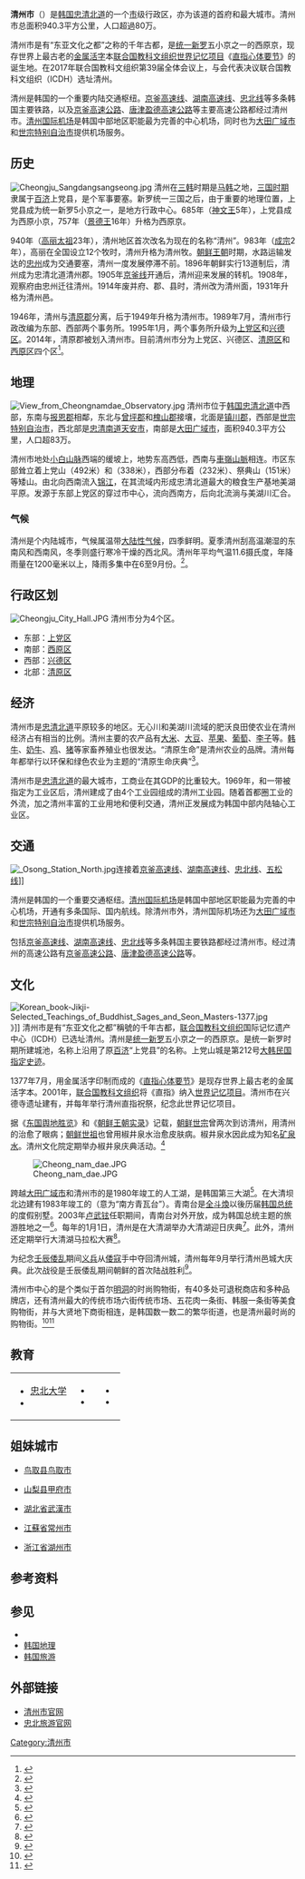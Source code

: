 {{About|現代的韩国城市|其他名為清州的行政區劃|清州 (消歧义)}}
{{NoteTA|G1=Unit}}
{{Infobox settlement
| name                    = 清州市
| settlement_type         = [[韩国行政区划|自治市]]
| translit_lang1          = [[韓語|韓語]]
| translit_lang1_type1    = [[韓字|韓字]]
| translit_lang1_info1    = 청주시
| translit_lang1_type2    = [[韓文漢字|韓文漢字]]
| translit_lang1_info2    = 淸州市
| translit_lang1_type3    = {{nowrap|[[文化观光部2000年式|文化观光部2000年式]]}}
| translit_lang1_info3    = Cheongju-si
| translit_lang1_type4    = {{nowrap|[[馬科恩-賴肖爾表記法|馬科恩-賴肖爾表記法]]}}
| translit_lang1_info4    = Ch'ŏngju-si
| image_skyline           = Cheongju City Printing Museum 2.JPG
| image_caption           ={{link-ko|清州古印刷博物馆|청주고인쇄박물관}}
| image_flag              = Flag of Cheongju.svg
| image_seal              = Cheongju City logo(without text).png
| image_map               = North Chungcheong-Cheongju.svg
| map_caption             = 清州市在韓國及忠清北道的位置
| subdivision_type        = 國家
| subdivision_name        = {{ROK}}
| subdivision_type1       = [[朝鮮地區|地區]]
| subdivision_name1       = [[湖西地方|湖西地方]]
| subdivision_type2       = 省份
| subdivision_name2       = [[忠清北道|忠清北道]]
| parts_type              = 行政區劃
| parts                   = 4[[區_(韓國)|一般區]]
| area_total_km2          = 940.33
| population_total        = 849,029
| population_density_km2  = auto
| population_as_of        = 2022年2月
| population_blank1_title = 方言
| population_blank1       = [[忠清方言|忠清方言]]
| governing_body          = 清州市政府
| leader_title            = 市長
| leader_name             = {{link-ko|韓凡悳|한범덕}}
| leader_party            = {{MPK}}
| leader_title1           = 國會議員
| leader_name1            = {{ubl|{{link-ko|上黨區國會選區|청주시 상당구 (선거구)|上黨區}}：{{link-ko|鄭宇澤|정우택 (1953년)}}{{small|（{{PPP}}）}}|{{link-ko|西原區國會選區|청주시 서원구 (선거구)|西原區}}：[[李將燮|李將燮]]{{small|（{{MPK}}）}}|{{link-ko|興德區國會選區|청주시 흥덕구 (2016년 선거구)|興德區}}：[[都鍾煥|都鍾煥]]{{small|（{{MPK}}）}}|{{link-ko|清原區國會選區|청주시 청원구 (선거구)|清原區}}：[[卞在一|卞在一]]{{small|（{{MPK}}）}}}}
| blank_name              = 市樹
| blank_info              = [[榉树|榉树]]
| blank1_name             = 市花
| blank1_info             = [[日本辛夷|日本辛夷]]
| blank2_name             = 市鳥
| blank2_info             = [[普通喜鵲|喜鵲]]
}}

'''清州市'''（{{kor|諺=청주시|漢=淸州市|羅=Cheongju si|f=y}}）是[[韩国|韩国]][[忠清北道|忠清北道]]的一个[[市|市]]级行政区，亦为该道的首府和最大城市。清州市总面积940.3平方公里，人口超過80万。

清州市是有“东亚文化之都”之称的千年古都{{r|申任仙}}，是[[统一新罗|统一新罗]]五小京之一的西原京{{r|上党}}，现存世界上最古老的[[金属活字|金属活字]]本[[联合国教科文组织|联合国教科文组织]][[世界记忆项目|世界记忆项目]]《[[直指心体要节|直指心体要节]]》的诞生地{{r|unesco}}。在2017年联合国教科文组织第39届全体会议上，与会代表决议联合国教科文组织{{link-ko|国际记忆遗产中心|국제기록유산센터}}（ICDH）选址清州{{r|icdh|中新}}。

清州是韩国的一个重要内陆交通枢纽。[[京釜高速线|京釜高速线]]、[[湖南高速线|湖南高速线]]、[[忠北线|忠北线]]等多条韩国主要铁路，以及[[京釜高速公路|京釜高速公路]]、[[唐津盈德高速公路|唐津盈德高速公路]]等主要高速公路都经过清州市{{r|刘吉文| page=281}}。[[清州国际机场|清州国际机场]]是韩国中部地区职能最为完善的中心机场，同时也为[[大田广域市|大田广域市]]和[[世宗特别自治市|世宗特别自治市]]提供机场服务{{r|air}}。

==历史==
[[File:Cheongju_Sangdangsangseong.jpg|thumb]]
清州在[[三韩|三韩]]时期是[[马韩|马韩]]之地，[[朝鲜三国时代|三国时期]]隶属于[[百济|百济]]上党县，是个军事要塞。新罗统一三国之后，由于重要的地理位置，上党县成为统一新罗5小京之一，是地方行政中心。685年（[[神文王|神文王]]5年），上党县成为西原小京，757年（[[景德王|景德王]]16年）升格为西原京。{{r|刘吉文|hist|page=281}}

940年（[[高丽太祖|高丽太祖]]23年），清州地区首次改名为现在的名称“清州”。983年（[[高丽成宗|成宗]]2年），高丽在全国设立12个牧时，清州升格为清州牧。[[朝鲜王朝|朝鲜王朝]]时期，水路运输发达的[[忠州|忠州]]成为交通要塞，清州一度发展停滞不前。1896年朝鲜实行13道制后，清州成为忠清北道清州郡。1905年[[京釜线|京釜线]]开通后，清州迎来发展的转机。1908年，观察府由忠州迁往清州。1914年废并府、郡、县时，清州改为清州面，1931年升格为清州邑。{{r|刘吉文|hist|page=281}}

1946年，清州与[[清原郡|清原郡]]分离，后于1949年升格为清州市。1989年7月，清州市行政改编为东部、西部两个事务所。1995年1月，两个事务所升级为[[上党区_(大韓民國)|上党区]]和[[兴德区|兴德区]]{{r|hist}}。2014年，清原郡被划入清州市。目前清州市分为上党区、兴德区、[[清原区|清原区]]和[[西原區_(清州市)|西原区]]四个区<ref>{{cite web| url = http://www.ccdailynews.com/news/articleView.html?idxno=310406| title = 통합청주시법극적으로통과| publisher = 忠清日报| language = ko| date = 2013-01-01| deadurl = no| archiveurl = https://web.archive.org/web/20160505001738/http://www.ccdailynews.com/news/articleView.html?idxno=310406| archivedate = 2016-05-05}}</ref>。

==地理==
[[File:View_from_Cheongnamdae_Observatory.jpg|thumb]]
清州市位于[[韩国|韩国]][[忠清北道|忠清北道]]中西部，东南与[[报恩郡|报恩郡]]相鄰，东北与[[曾坪郡|曾坪郡]]和[[槐山郡|槐山郡]]接壤，北面是[[镇川郡|镇川郡]]，西部是[[世宗特别自治市|世宗特别自治市]]，西北部是[[忠清南道|忠清南道]][[天安市|天安市]]，南部是[[大田广域市|大田广域市]]，面积940.3平方公里，人口超83万。

清州市地处[[小白山脉|小白山脉]]西端的缓坡上，地势东高西低，西南与[[車嶺山脈|車嶺山脈]]相连。市区东部耸立着上党山（492米）和{{link-ko|牛岩山|우암산}}（338米），西部分布着{{link-ko|父母山|부모산}}（232米）、祭典山（151米）等矮山。{{link-ko|美湖川|미호천}}由北向西南流入[[锦江_(韩国)|锦江]]，在其流域内形成忠清北道最大的粮食生产基地美湖平原。发源于东部上党区的{{link-ko|無心川|무심천}}穿过市中心，流向西南方，后向北流淌与美湖川汇合。{{r|刘吉文|page=281}}

===气候===
清州是个内陆城市，气候属温带[[大陆性气候|大陆性气候]]，四季鲜明。夏季清州刮高温潮湿的东南风和西南风，冬季则盛行寒冷干燥的西北风。清州年平均气温11.6摄氏度，年降雨量在1200毫米以上，降雨多集中在6至9月份。<ref>{{cite web | url = http://www.cheongju.go.kr/chinese/contents.do?key=2843 | title = 位置/气候 | publisher = 清州市官网 | accessdate = 2018-01-22 | archive-date = 2020-05-07 | archive-url = https://web.archive.org/web/20200507171629/http://www.cheongju.go.kr/chinese/contents.do?key=2843 | dead-url = no }}</ref>。

{{Weather box
|location = 清州 （1981−2010）
|metric first = Y
|single line = Y
|Jan high C = 2.9
|Feb high C = 6.0
|Mar high C = 11.9
|Apr high C = 19.5
|May high C = 24.4
|Jun high C = 27.9
|Jul high C = 29.8
|Aug high C = 30.5
|Sep high C = 26.3
|Oct high C = 20.7
|Nov high C = 12.7
|Dec high C = 5.6
|year high C = 18.2
|Jan mean C = −2.4
|Feb mean C = 0.3
|Mar mean C = 5.7
|Apr mean C = 12.6
|May mean C = 18.1
|Jun mean C = 22.5
|Jul mean C = 25.4
|Aug mean C = 25.8
|Sep mean C = 20.7
|Oct mean C = 14.0
|Nov mean C = 6.7
|Dec mean C = 0.3
|year mean C = 12.5
|Jan low C = −6.9
|Feb low C = −4.6
|Mar low C = 0.2
|Apr low C = 6.1
|May low C = 12.3
|Jun low C = 17.6
|Jul low C = 21.8
|Aug low C = 22.0
|Sep low C = 16.2
|Oct low C = 8.5
|Nov low C = 1.7
|Dec low C = −4.3
|year low C = 7.6
|Jan precipitation mm = 25.5
|Feb precipitation mm = 29.4
|Mar precipitation mm = 48.2
|Apr precipitation mm = 66.6
|May precipitation mm = 88.3
|Jun precipitation mm = 144.1
|Jul precipitation mm = 282.7
|Aug precipitation mm = 285.1
|Sep precipitation mm = 147.1
|Oct precipitation mm = 50.1
|Nov precipitation mm = 46.7
|Dec precipitation mm = 25.3
|year precipitation mm = 1239.1
|Jan humidity = 67.2
|Feb humidity = 63.3
|Mar humidity = 60.3
|Apr humidity = 56.6
|May humidity = 61.5
|Jun humidity = 68.0
|Jul humidity = 76.4
|Aug humidity = 76.1
|Sep humidity = 74.2
|Oct humidity = 70.4
|Nov humidity = 69.1
|Dec humidity = 69.1
|year humidity = 67.7
|unit precipitation days = 0.1 mm
|Jan precipitation days = 8.0
|Feb precipitation days = 7.0
|Mar precipitation days = 8.8
|Apr precipitation days = 7.9
|May precipitation days = 8.5
|Jun precipitation days = 9.6
|Jul precipitation days = 15.9
|Aug precipitation days = 14.1
|Sep precipitation days = 9.1
|Oct precipitation days = 6.5
|Nov precipitation days = 8.6
|Dec precipitation days = 9.1
|Jan sun = 164.0
|Feb sun = 171.1
|Mar sun = 200.2
|Apr sun = 222.7
|May sun = 234.1
|Jun sun = 195.5
|Jul sun = 153.1
|Aug sun = 178.3
|Sep sun = 177.5
|Oct sun = 200.0
|Nov sun = 158.2
|Dec sun = 158.0
|year sun = 2212.6
|source = 韩国气象局 <ref name=KMA>{{cite web
 |url         = http://www.kma.go.kr/weather/climate/average_30years.jsp?yy_st=2011&stn=131&norm=M&x=32&y=5&obs=0&mm=5&dd=1
 |publisher   = Korea Meteorological Administration
 |accessdate  = 2011-05-01
 |title       = 평년값자료(1981−2010) 청주(131)
 |deadurl     = no
 |archiveurl  = https://web.archive.org/web/20120404022305/http://www.kma.go.kr/weather/climate/average_30years.jsp?yy_st=2011&stn=131&norm=M&x=32&y=5&obs=0&mm=5&dd=1
 |archivedate = 2012-04-04
}}</ref>
|date=May 2011}}

== 行政区划 ==
[[File:Cheongju_City_Hall.JPG|thumb]]
清州市分为4个区。
* 东部：[[上党区_(大韓民國)|上党区]] 
* 南部：[[西原區_(清州市)|西原区]] 
* 西部：[[兴德区|兴德区]]
* 北部：[[清原区|清原区]]

==经济==
清州市是[[忠清北道|忠清北道]]平原较多的地区。无心川和美湖川流域的肥沃良田使农业在清州经济占有相当的比例。清州主要的农产品有[[大米|大米]]、[[大豆|大豆]]、[[苹果|苹果]]、[[葡萄|葡萄]]、[[李子|李子]]等。[[韩牛|韩牛]]、[[奶牛|奶牛]]、[[鸡|鸡]]、[[猪|猪]]等家畜养殖业也很发达{{r|刘吉文| page=281}}。“清原生命”是清州农业的品牌。清州每年都举行以环保和绿色农业为主题的“清原生命庆典”<ref>{{cite web| url = http://tour.cheongju.go.kr/ctour/selectTurCntntsView.do?key=14072&clturCntntsCode=8&clturCntntsNo=183| title = 清原生命庆典| publisher = 清州市官网| accessdate = 2018-01-22| deadurl = no| archiveurl = https://web.archive.org/web/20170713051119/http://tour.cheongju.go.kr/ctour/selectTurCntntsView.do?key=14072&clturCntntsCode=8&clturCntntsNo=183| archivedate = 2017-07-13}}</ref>。

清州市是[[忠清北道|忠清北道]]的最大城市，工商业在其GDP的比重较大。1969年，{{link-ko|鳳鳴2松亭洞|봉명2송정동|松亭洞}}和{{link-ko|福臺洞|복대동}}一带被指定为工业区后，清州建成了由4个工业园组成的清州工业园。随着首都圈工业的外流，加之清州丰富的工业用地和便利交通，清州正发展成为韩国中部内陆轴心工业区。{{r|刘吉文| page=281}}

==交通==
[[File:_Osong_Station_North.jpg|thumb]]连接着[[京釜高速线|京釜高速线]]、[[湖南高速线|湖南高速线]]、[[忠北线|忠北线]]、[[五松线|五松线]]]]

清州是韩国的一个重要交通枢纽。[[清州国际机场|清州国际机场]]是韩国中部地区职能最为完善的中心机场，开通有多条国际、国内航线。除清州市外，清州国际机场还为[[大田广域市|大田广域市]]和[[世宗特别自治市|世宗特别自治市]]提供机场服务。{{r|air}}

包括[[京釜高速线|京釜高速线]]、[[湖南高速线|湖南高速线]]、[[忠北线|忠北线]]等多条韩国主要铁路都经过清州市。经过清州的高速公路有[[京釜高速公路|京釜高速公路]]、[[唐津盈德高速公路|唐津盈德高速公路]]等。{{r|刘吉文| page=281}}

==文化==
[[File:Korean_book-Jikji-Selected_Teachings_of_Buddhist_Sages_and_Seon_Masters-1377.jpg|left]]》]]
清州市是有“东亚文化之都”稱號的千年古都{{r|申任仙}}，[[联合国教科文组织|联合国教科文组织]]国际记忆遗产中心（ICDH）已选址清州{{r|icdh|中新}}。清州是[[统一新罗|统一新罗]]五小京之一的西原京。{{link-ko|清州上党山城|청주 상당산성}}是统一新罗时期所建城池，名称上沿用了原[[百济|百济]]“上党县”的名称。上党山城是第212号[[大韩民国指定史迹|大韩民国指定史迹]]{{r|上党}}。

1377年7月，{{link-ko|清州兴德寺|청주 청덕사지}}用金属活字印制而成的《[[直指心体要节|直指心体要节]]》是现存世界上最古老的金属活字本。2001年，[[联合国教科文组织|联合国教科文组织]]将《直指》纳入[[世界记忆项目|世界记忆项目]]{{r|unesco}}。清州市在兴德寺遗址建有{{link-ko|清州古印刷博物馆|청주고인쇄박물관}}，并每年举行清州直指祝祭，纪念此世界记忆项目{{r|直指}}。

据《[[东国舆地胜览|东国舆地胜览]]》和《[[朝鲜王朝实录|朝鲜王朝实录]]》记载，[[朝鲜世宗|朝鲜世宗]]曾两次到访清州，用清州的{{link-ko|椒井泉水|초정약수}}治愈了眼病；[[朝鲜世祖|朝鲜世祖]]也曾用椒井泉水治愈皮肤病。椒井泉水因此成为知名[[矿泉水|矿泉水]]。清州文化院定期举办椒井泉庆典活动。<ref>{{cite web | url =http://tour.cheongju.go.kr/ctour/selectTurCntntsView.do?key=14069&clturCntntsCode=8&clturCntntsNo=186 | title =世宗大王椒井药水庆典 | publisher =清州市官网 | accessdate =2018-01-22 | deadurl =yes | archiveurl =https://web.archive.org/web/20170713062533/http://tour.cheongju.go.kr/ctour/selectTurCntntsView.do?key=14069&clturCntntsCode=8&clturCntntsNo=186 | archivedate =2017-07-13 }}</ref>

[[File:Cheong_nam_dae.JPG|thumb]]

跨越[[大田广域市|大田广域市]]和清州市的{{link-ko|大清湖|대청댐}}是1980年竣工的人工湖，是韩国第三大湖<ref>{{cite web | url =http://chinese.visitkorea.or.kr/chs/ATR/SI_CHG_2_1_1_1.jsp?cid=331190 | title =大清湖 | publisher =韩国旅游发展局 | accessdate =2018-01-22 | archive-date =2018-01-23 | archive-url =https://web.archive.org/web/20180123153137/http://chinese.visitkorea.or.kr/chs/ATR/SI_CHG_2_1_1_1.jsp?cid=331190 | dead-url =yes }}</ref>。在大清坝北边建有1983年竣工的{{link-ko|青南台|청남대}}（意为“南方青瓦台”）。青南台是[[全斗煥|全斗煥]]以後历届[[韩国总统|韩国总统]]的度假别墅。2003年[[卢武铉|卢武铉]]任职期间，青南台对外开放，成为韩国总统主题的旅游胜地之一{{r|申任仙}}<ref>{{cite web | url =http://chinese.visitkorea.or.kr/chs/ATR/SI_CHG_2_1_1_1.jsp?cid=1080415 | title =青南台 | publisher =韩国旅游发展局 | accessdate =2018-01-22 | deadurl =yes | archiveurl =https://web.archive.org/web/20171121033357/http://chinese.visitkorea.or.kr/chs/ATR/SI_CHG_2_1_1_1.jsp?cid=1080415 | archivedate =2017-11-21 }}</ref>。每年的1月1日，清州是在大清湖举办大清湖迎日庆典<ref>{{cite web | url =http://tour.cheongju.go.kr/ctour/selectTurCntntsView.do?key=14071&clturCntntsCode=8&clturCntntsNo=184 | title =大清湖迎日庆典 | publisher =清州市官网 | accessdate =2018-01-22 | deadurl =yes | archiveurl =https://web.archive.org/web/20170713062419/http://tour.cheongju.go.kr/ctour/selectTurCntntsView.do?key=14071&clturCntntsCode=8&clturCntntsNo=184 | archivedate =2017-07-13 }}</ref>。此外，清州还定期举行大清湖马拉松大赛<ref>{{cite web| url =http://tour.cheongju.go.kr/ctour/selectTurCntntsView.do?key=14070&clturCntntsCode=8&clturCntntsNo=185| title =大清湖马拉松大赛| publisher =清州市官网| accessdate =2018-01-22| deadurl =yes| archiveurl =https://web.archive.org/web/20170713051827/http://tour.cheongju.go.kr/ctour/selectTurCntntsView.do?key=14070&clturCntntsCode=8&clturCntntsNo=185| archivedate =2017-07-13}}</ref>。

为纪念[[壬辰倭乱|壬辰倭乱]]期间[[義兵_(朝鮮)|义兵]]从[[倭寇|倭寇]]手中夺回清州城，清州每年9月举行清州邑城大庆典。此次战役是壬辰倭乱期间朝鲜的首次陆战胜利{{r|申任仙}}<ref>{{cite web| url = http://tour.cheongju.go.kr/ctour/selectTurCntntsView.do?key=14073&clturCntntsCode=8&clturCntntsNo=32| title = 清州邑城大庆典| publisher = 清州市官网| accessdate = 2018-01-22| deadurl = no| archiveurl = https://web.archive.org/web/20170713055148/http://tour.cheongju.go.kr/ctour/selectTurCntntsView.do?key=14073&clturCntntsCode=8&clturCntntsNo=32| archivedate = 2017-07-13}}</ref>。

清州市中心的{{link-ko|城安街|성안로 (청주시)}}是个类似于首尔[[明洞|明洞]]的时尚购物街，有40多处可退税商店和多种品牌店，还有清州最大的传统市场六街传统市场、五花肉一条街、韩服一条街等美食购物街，并与大贤地下商街相连，是韩国数一数二的繁华街道，也是清州最时尚的购物街。<ref>{{cite web | url = http://www.hanyouwang.com/content/show_2495.html | title = 清州市城安街 | publisher = 韩游网 | accessdate = 2018-01-22 | deadurl = yes | archiveurl = https://web.archive.org/web/20180208132320/http://www.hanyouwang.com/content/show_2495.html | archivedate = 2018-02-08 }}</ref><ref>{{cite web | url = http://travel.china.com/hotspot/13000493/20171102/31624655.html | title = 韩国清州从传统到时尚，不过一步的距离 | publisher = 中国网 | accessdate = 2018-01-22 | deadurl = yes | archiveurl = https://web.archive.org/web/20180123153139/http://travel.china.com/hotspot/13000493/20171102/31624655.html | archivedate = 2018-01-23 }}</ref>

== 教育 ==
{|
| valign="top" |
*[[忠北大学|忠北大学]] 
*{{link-ko|清州大学|청주대학교}}
| valign="top" |
*{{link-ko|大韓民國空军士官学校|대한민국 공군사관학교|空军士官学校}}
*{{link-ko|韩国师范大学|한국교원대학교}}
| valign="top" |
*{{link-ko|清州教育大学|청주교육대학교}}
*{{link-ko|西原大学|서원대학교}}
|}

== 姐妹城市 ==
{{col-begin}}
{{col-2}}
* {{JPN}}[[鸟取县|鸟取县]][[鸟取市|鸟取市]]
* {{JPN}}[[山梨县|山梨县]][[甲府市|甲府市]]
* {{PRC}}[[湖北省|湖北省]][[武漢市|武漢市]]
{{col-2}}
* {{PRC}}[[江蘇省|江蘇省]][[常州市|常州市]]
* {{PRC}}[[浙江省|浙江省]][[湖州市|湖州市]]
{{col-end}}

== 参考资料 ==
{{Reflist|2|refs=
<ref name=pop>{{Cite web|url=https://jumin.mois.go.kr/index.jsp|title=주민등록 인구통계|publisher=행정안전부|language=ko|accessdate=2021-05-31|archive-date=2021-02-11|archive-url=https://web.archive.org/web/20210211055502/https://jumin.mois.go.kr/index.jsp|dead-url=no}}</ref>
<ref name="刘吉文">{{cite book | language = | author = 刘吉文编著 | coauthors =  | title =《韩国的地理和旅游》 | url = | date = 2009年6月 | location =北京 | publisher = 北京大学出版社 | id = | ISBN = 9787301144855 | ref = }}</ref>
<ref name=hist>{{cite web| url =http://www.cheongju.go.kr/chinese/contents.do?key=2845| title =清州历史| publisher =清州市官网| accessdate =2018-01-22| deadurl =no| archiveurl =https://web.archive.org/web/20170704025627/http://www.cheongju.go.kr/chinese/contents.do?key=2845| archivedate =2017-07-04}}</ref>
<ref name="直指">{{cite web | url = http://tour.cheongju.go.kr/ctour/selectTurCntntsView.do?key=14068&clturCntntsCode=9&clturCntntsNo=506 | title = 清州直指祝祭 | publisher = 清州市官网 | accessdate = 2018-01-22 | deadurl = no | archiveurl = https://web.archive.org/web/20170713065656/http://tour.cheongju.go.kr/ctour/selectTurCntntsView.do?key=14068&clturCntntsCode=9&clturCntntsNo=506 | archivedate = 2017-07-13 }}</ref>
<ref name=unesco>{{cite web | url = http://www.unesco.org/new/en/communication-and-information/memory-of-the-world/register/full-list-of-registered-heritage/registered-heritage-page-1/baegun-hwasang-chorok-buljo-jikji-simche-yojeol-volii-the-second-volume-of-anthology-of-great-buddhist-priests-zen-teachings/ | title = Baegun hwasang chorok buljo jikji simche yojeol (vol.II), the second volume of "Anthology of Great Buddhist Priests' Zen Teachings" | publisher = UNESCO | accessdate = 2018-01-22 | deadurl = no | archiveurl = https://web.archive.org/web/20170719095500/http://www.unesco.org/new/en/communication-and-information/memory-of-the-world/register/full-list-of-registered-heritage/registered-heritage-page-1/baegun-hwasang-chorok-buljo-jikji-simche-yojeol-volii-the-second-volume-of-anthology-of-great-buddhist-priests-zen-teachings/ | archivedate = 2017-07-19 }}</ref>
<ref name="上党">{{cite web| url = http://chinese.visitkorea.or.kr/chs/ATR/SI_CHG_2_1_1_1.jsp?cid=1080402| title = 清州上党山城| publisher = 韩国旅游发展局| accessdate = 2018-01-22| deadurl = no| archiveurl = https://web.archive.org/web/20180123153137/http://chinese.visitkorea.or.kr/chs/ATR/SI_CHG_2_1_1_1.jsp?cid=1080402| archivedate = 2018-01-23}}</ref>
<ref name="申任仙">{{cite journal |title=走进清州——2015年“东亚文化之都”韩国清州市侧记  |author=申任仙 | coauthors =  |journal=《走向世界》|year = 2015年 |issue = 第25期 }}</ref>
<ref name="icdh">{{cite web| url = http://chinese.yonhapnews.co.kr/domestic/2017/11/07/0402000000ACK20171107001200881.HTML| title = 详讯：联合国教科文组织记忆遗产中心将落户韩国| publisher = 韩联社| date = 2017-11-07| access-date = 2018-01-23| archive-date = 2018-01-23| archive-url = https://web.archive.org/web/20180123153136/http://chinese.yonhapnews.co.kr/domestic/2017/11/07/0402000000ACK20171107001200881.HTML| dead-url = no}}</ref>
<ref name="中新">{{cite web | url = http://www.chinanews.com/gj/2017/11-07/8370206.shtml | title = 联合国教科文组织记忆遗产中心将落户韩国清州 | publisher = 中新网 | date = 2017-11-07 | deadurl = no | archiveurl = https://web.archive.org/web/20171119095839/http://www.chinanews.com/gj/2017/11-07/8370206.shtml | archivedate = 2017-11-19 }}</ref>
<ref name=air>{{cite web | url = http://www.kguowai.com/html/30692.html | title = 清州国际机场 | publisher = 看国外 | accessdate = 2018-01-22 | deadurl = no | archiveurl = https://web.archive.org/web/20170628183000/http://www.kguowai.com/html/30692.html | archivedate = 2017-06-28 }}</ref>
<ref name=elbm>{{cite web | url =http://www.cheongju.go.kr/chinese/contents.do?key=2841 | title =城市标志 | publisher =清州市厅 | accessdate =2018-01-21 | archive-date =2020-05-07 | archive-url =https://web.archive.org/web/20200507171801/http://www.cheongju.go.kr/chinese/contents.do?key=2841 | dead-url =no }}</ref>
}}

==参见==
{{Commons category|Cheongju}}
*{{link-ko|国立清州博物馆|국립청주박물관}}
*[[韩国地理|韩国地理]]
*[[韩国旅游|韩国旅游]]

==外部链接==
*[http://www.cheongju.go.kr 清州市官网] {{Wayback|url=http://www.cheongju.go.kr/ |date=20050306172813 }}
*[http://tour.chungbuk.go.kr/home_cn/main.php 忠北旅游官网] {{Wayback|url=http://tour.chungbuk.go.kr/home_cn/main.php |date=20201117204918 }}

{{忠清北道行政区划}}
{{韓國大城市}}
{{coord|36|38|N|127|29|E|region:KR_type:city|display=title}}

{{DEFAULTSORT:Cheongju-si}}
[[Category:清州市|Category:清州市]]